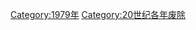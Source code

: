 {{discat|197|9|1969|1980}}
{{Commonscat|1979 disestablishments}}

[[Category:1979年|Category:1979年]]
[[Category:20世纪各年废除|Category:20世纪各年废除]]